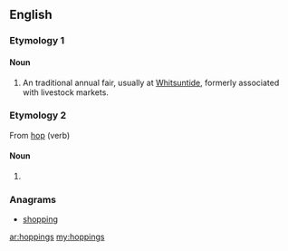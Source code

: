 ==English==

===Etymology 1===
{{etystub|en}}

====Noun====
{{en-plural noun}}

# {{lb|en|British}} An traditional annual fair, usually at [[Whitsuntide]], formerly associated with livestock markets.

===Etymology 2===
From [[hop]] (verb)

====Noun====
{{head|en|noun plural form}}
# {{plural of|hopping|lang=en}}

===Anagrams===
* [[shopping#English|shopping]]

[[ar:hoppings]]
[[my:hoppings]]